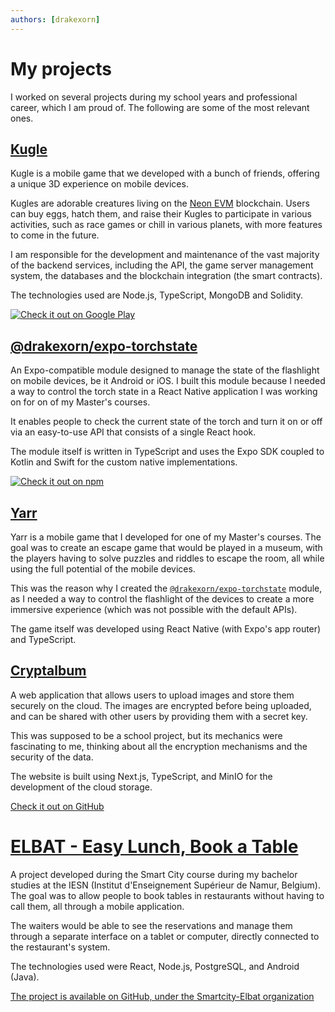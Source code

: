 ```yaml
---
authors: [drakexorn]
---
```


# My projects
I worked on several projects during my school years and professional career, which I am proud of. The following are some
of the most relevant ones.

## [Kugle](https://kugle.app)

Kugle is a mobile game that we developed with a bunch of friends, offering a unique 3D experience on mobile devices.

Kugles are adorable creatures living on the [Neon EVM](https://neonevm.org/) blockchain. Users can buy eggs, hatch them,
and raise their Kugles to participate in various activities, such as race games or chill in various planets, with more
features to come in the future.

I am responsible for the development and maintenance of the vast majority of the backend services, including the API,
the game server management system, the databases and the blockchain integration (the smart contracts).

The technologies used are Node.js, TypeScript, MongoDB and Solidity.

[![Check it out on Google Play](/img/kugle-store.png)](https://play.google.com/store/apps/details?id=com.KugleCorp.Kugle)

## [@drakexorn/expo-torchstate](https://npmjs.com/package/@drakexorn/expo-torchstate)

An Expo-compatible module designed to manage the state of the flashlight on mobile devices, be it Android or iOS. I
built this module because I needed a way to control the torch state in a React Native application I was working on for
on of my Master's courses.

It enables people to check the current state of the torch and turn it on or off via an easy-to-use API that consists of
a single React hook.

The module itself is written in TypeScript and uses the Expo SDK coupled to Kotlin and Swift for the custom native
implementations.

[![Check it out on npm](https://nodei.co/npm/@drakexorn/expo-torchstate.png?downloads=true&downloadRank=true&stars=true)](https://npmjs.com/package/@drakexorn/expo-torchstate)

## [Yarr](https://github.com/DrakeXorn/yarr)

Yarr is a mobile game that I developed for one of my Master's courses. The goal was to create an escape game that would
be played in a museum, with the players having to solve puzzles and riddles to escape the room, all while using the
full potential of the mobile devices.

This was the reason why I created the [`@drakexorn/expo-torchstate`](#drakexornexpo-torchstate) module, as I needed a
way to control the flashlight of the devices to create a more immersive experience (which was not possible with the
default APIs).

The game itself was developed using React Native (with Expo's app router) and TypeScript.

## [Cryptalbum](https://github.com/hunteroi/cryptalbum)

A web application that allows users to upload images and store them securely on the cloud. The images are encrypted
before being uploaded, and can be shared with other users by providing them with a secret key.

This was supposed to be a school project, but its mechanics were fascinating to me, thinking about all the encryption
mechanisms and the security of the data.

The website is built using Next.js, TypeScript, and MinIO for the development of the cloud storage.

[Check it out on GitHub](https://github.com/hunteroi/cryptalbum)

# [ELBAT - Easy Lunch, Book a Table](https://github.com/Smartcity-Elbat)

A project developed during the Smart City course during my bachelor studies at the IESN (Institut d'Enseignement
Supérieur de Namur, Belgium). The goal was to allow people to book tables in restaurants without having to call them,
all through a mobile application.

The waiters would be able to see the reservations and manage them through a separate interface on a tablet or computer,
directly connected to the restaurant's system.

The technologies used were React, Node.js, PostgreSQL, and Android (Java).

[The project is available on GitHub, under the Smartcity-Elbat organization](https://github.com/Smartcity-Elbat)
